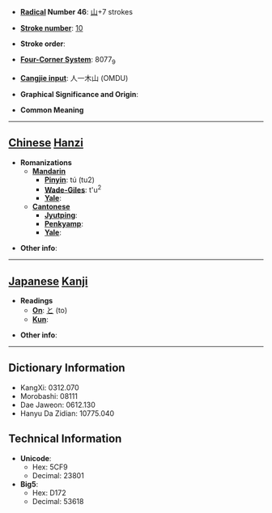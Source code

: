 * '''[[Wiktionary:Chinese radical index| Radical]] Number 46''': [[Wiktionary:Chinese radical index 山|山]]+7 strokes

* '''[[Wiktionary:Chinese total strokes index|Stroke number]]''': [[Wiktionary:Chinese total strokes index 10|10]]

* '''Stroke order''': 

* '''[[Wiktionary:Chinese four corner index|Four-Corner System]]''': 8077<sub>9</sub>

* '''[[Wiktionary:Chinese Cangjie index|Cangjie input]]''': 人一木山 (OMDU)

* '''Graphical Significance and Origin''': 

* '''Common Meaning'''

----

== [[Chinese]] [[Hanzi]] ==

* '''Romanizations'''
** '''[[Mandarin]]'''
*** '''[[Pinyin]]''': tú (tu2)
*** '''[[Wade-Giles]]''': t'u<sup>2</sup>
*** '''[[Yale]]''': 
** '''[[Cantonese]]'''
*** '''[[Jyutping]]''':
*** '''[[Penkyamp]]''': 
*** '''[[Yale]]''': 

* '''Other info''': 

----

== [[Japanese]] [[Kanji]] ==

* '''Readings'''
** '''[[On]]''': [[と]] (to)
** '''[[Kun]]''': 

* '''Other info''':  

----

== Dictionary Information ==

* KangXi: 0312.070
* Morobashi: 08111
* Dae Jaweon: 0612.130
* Hanyu Da Zidian: 10775.040

== Technical Information ==

* '''Unicode''':
** Hex: 5CF9
** Decimal: 23801
* '''Big5''':
** Hex: D172
** Decimal: 53618
